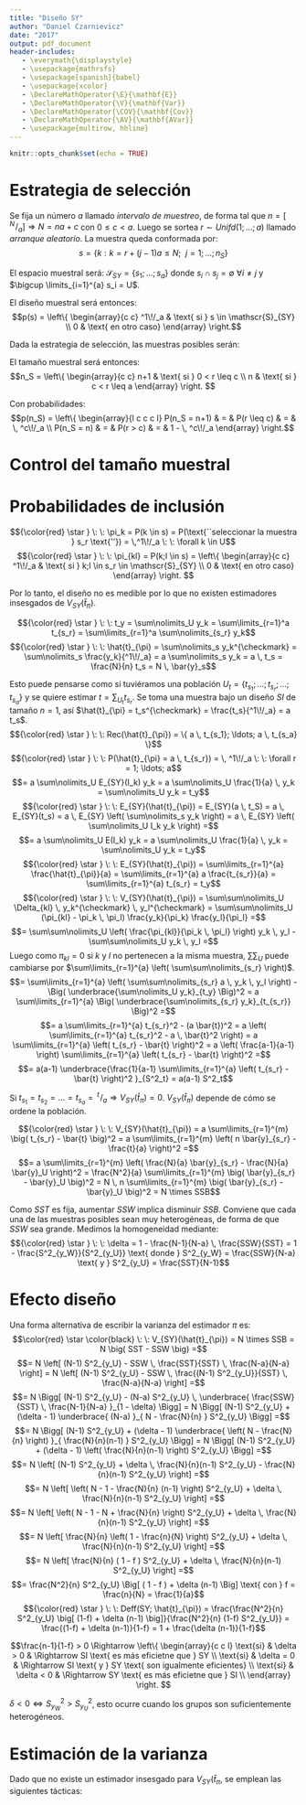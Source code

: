 ```yaml
---
title: "Diseño SY"
author: "Daniel Czarnievicz"
date: "2017"
output: pdf_document
header-includes:
   - \everymath{\displaystyle}
   - \usepackage{mathrsfs}
   - \usepackage[spanish]{babel}
   - \usepackage{xcolor}
   - \DeclareMathOperator{\E}{\mathbf{E}}
   - \DeclareMathOperator{\V}{\mathbf{Var}}
   - \DeclareMathOperator{\COV}{\mathbf{Cov}}
   - \DeclareMathOperator{\AV}{\mathbf{AVar}}
   - \usepackage{multirow, hhline}
---
```


```r
knitr::opts_chunk$set(echo = TRUE)
```

# Estrategia de selección

Se fija un número $a$ llamado *intervalo de muestreo*, de forma tal que $n = \big[ \, ^N\!/_a \big] \Rightarrow N = na + c$ con $0 \leq c < a$. Luego se sortea $r \sim Unifd(1;\ldots;a)$ llamado *arranque aleatorio*. La muestra queda conformada por:
$$s = \big\{k:k = r + (j-1)a \leq N; \: \: j = 1; \ldots ;n_S \big\}$$

El espacio muestral será: $\mathscr{S}_{SY} = \{ s_1; \ldots; s_a\}$ donde $s_i \cap s_j = \emptyset \: \forall i \neq j$ y $\bigcup \limits_{i=1}^{a} s_i = U$.

El diseño muestral será entonces:
$$p(s) = 
\left\{
\begin{array}{c c}
^1\!/_a & \text{ si } s \in \mathscr{S}_{SY} \\
0 & \text{ en otro caso}
\end{array} \right.$$

Dada la estrategia de selección, las muestras posibles serán:
\begin{center}
	\begin{tabular}{c | c c c c c}
	Muestra & $s_1$ & $\ldots$ & $s_r$ & $\ldots$ & $s_a$ \\
	\hline
	\multirow{4}{*}{U} & $y_1$ & $\ldots$ & $y_k$ & $\ldots$ & $y_a$ \\
	 & $y_{1+a}$ & $\ldots$ & $y_{r+a}$ & $\ldots$ & $y_{2a}$ \\
	 & $\vdots$ & & $\vdots$ & & $\vdots$ \\
	 & $y_{1+(n-1)a}$ & $\ldots$ & $y_{r+(n-1)a}$ & $\ldots$ & $y_{na}$ \\
	\hline
	Total & $t_{s_1}$ & $\ldots$ & $t_{s_r}$ & $\ldots$ & $t_{s_a}$ \\
	\hline
	Media & $\bar{y}_{s_1}$ & $\ldots$ & $\bar{y}_{s_r}$ & $\ldots$ & $\bar{y}_{s_a}$ \\
	\hline
	\end{tabular}
\end{center}

\subsection{Tamaño muestral}

El tamaño muestral será entonces:
$$n_S = \left\{ \begin{array}{c c}
				n+1 & \text{ si } 0 < r \leq c \\
				n & \text{ si } c < r \leq a
				\end{array} \right. $$

Con probabilidades:
$$p(n_S) = 
\left\{
\begin{array}{l c c c l}
P(n_S = n+1) & = & P(r \leq c) & = & \, ^c\!/_a \\
P(n_S = n) & = & P(r > c) & = & 1 - \, ^c\!/_a
\end{array} \right.$$

# Control del tamaño muestral

\begin{itemize}
\item \textbf{Intervalo de muestreo fraccionario:} 

Sea $a =\, ^N\!/_n$  con $n \in \mathbb{N}$ el tamaño deseado, y sea $\varepsilon \sim Unif(0;a)$ el arranque aleatorio. La muestra se forma con las etiquetas $k$ que cumplen:
$$s = \{k: k-1 < \varepsilon + (j-1)a \leq k; \; \; j = 1; \ldots; n \}$$

De igual forma, si $r = \varepsilon n \sim Unif(0;n)$, la muestra se forma por las etiquetas:
$$s = \{k: (k-1)n < r + (j-1)N \leq k \, n; \; \; j = 1; \ldots; n \}$$

Las probabilidades de inclusión serán: $\pi_k = P(k \in s) = n \, \frac{1}{N} = \frac{n}{N} = \frac{1}{a} \: \: \forall k \in U$

%%%%% PONER EL DIBUJITO %%%%%

\item \textbf{Muestreo sistemático circular}

La población se ordena de forma circular, de forma que al elemento $N$ le sigue el elemento $1$. Se sortea $r \sim Unifd(1;N)$. Sea $a = \big[ \, ^N\!/_n \big]$. La muestra será:
$$S = \Bigg\{ k: k = \left\{\begin{array}{l c l}
							r + (j-1)a & \text{si} & r + (j-1)a \leq N \\
							r + (j-1)a - N & \text{si} & r + (j-1)a > N
							\end{array} \right.; \: \: j=1;\ldots;n \Bigg\}$$

\end{itemize}

# Probabilidades de inclusión

$${\color{red} \star } \: \: \pi_k = P(k \in s) = P(\text{``seleccionar la muestra } s_r \text{''}) = \,^1\!/_a \: \: \forall k \in U$$
$${\color{red} \star } \: \: \pi_{kl} = P(k;l \in s) = \left\{	\begin{array}{c c}
																^1\!/_a & \text{ si } k;l \in s_r \in \mathscr{S}_{SY} \\
																0 & \text{ en otro caso}
																\end{array} \right. $$

\noindent Por lo tanto, el diseño no es medible por lo que no existen estimadores insesgados de $V_{SY}(\hat{t}_{\pi})$.

\subsection{El estimador $\hat{t}_{\pi}$}
$${\color{red} \star } \: \: t_y = \sum\nolimits_U y_k = \sum\limits_{r=1}^a t_{s_r} = \sum\limits_{r=1}^a \sum\nolimits_{s_r} y_k$$
$${\color{red} \star } \: \: \hat{t}_{\pi} = \sum\nolimits_s y_k^{\checkmark} = \sum\nolimits_s \frac{y_k}{^1\!/_a} = a \sum\nolimits_s y_k = a \, t_s = \frac{N}{n} t_s = N \, \bar{y}_s$$

Esto puede pensarse como si tuviéramos una población $U_t = \{ t_{s_1}; \ldots; t_{s_r}; \ldots; t_{s_a} \}$ y se quiere estimar $t = \sum\nolimits_{U_t} t_{s_r}$. Se toma una muestra bajo un diseño $SI$ de tamaño $n=1$, así $\hat{t}_{\pi} = t_s^{\checkmark} = \frac{t_s}{^1\!/_a} = a t_s$.
$${\color{red} \star } \: \: Rec(\hat{t}_{\pi}) = \{ a \, t_{s_1}; \ldots; a \, t_{s_a} \}$$
$${\color{red} \star } \: \: P(\hat{t}_{\pi} = a \, t_{s_r}) = \, ^1\!/_a \: \: \forall r = 1; \ldots; a$$
$$= a \sum\nolimits_U E_{SY}(I_k) y_k = a \sum\nolimits_U \frac{1}{a} \, y_k = \sum\nolimits_U y_k = t_y$$
$${\color{red} \star } \: \: E_{SY}(\hat{t}_{\pi}) = E_{SY}(a \, t_S) = a \, E_{SY}(t_s) = a \, E_{SY} \left( \sum\nolimits_s y_k \right) = a \, E_{SY} \left( \sum\nolimits_U I_k y_k \right) =$$
$$= a \sum\nolimits_U E(I_k) y_k = a \sum\nolimits_U \frac{1}{a} \, y_k = \sum\nolimits_U y_k = t_y$$
$${\color{red} \star } \: \: E_{SY}(\hat{t}_{\pi}) = \sum\limits_{r=1}^{a} \frac{\hat{t}_{\pi}}{a} = \sum\limits_{r=1}^{a} a \frac{t_{s_r}}{a} = \sum\limits_{r=1}^{a} t_{s_r} = t_y$$
$${\color{red} \star } \: \: V_{SY}(\hat{t}_{\pi}) = \sum\sum\nolimits_U \Delta_{kl} \, y_k^{\checkmark} \, y_l^{\checkmark} = \sum\sum\nolimits_U (\pi_{kl} - \pi_k \, \pi_l) \frac{y_k}{\pi_k} \frac{y_l}{\pi_l} =$$
$$= \sum\sum\nolimits_U \left( \frac{\pi_{kl}}{\pi_k \, \pi_l} \right) y_k \, y_l - \sum\sum\nolimits_U y_k \, y_l =$$
Luego como $\pi_{kl} = 0$ si $k$ y $l$ no pertenecen a la misma muestra, $\sum\sum\nolimits_U$ puede cambiarse por $\sum\limits_{r=1}^{a} \left( \sum\sum\nolimits_{s_r} \right)$.
$$= \sum\limits_{r=1}^{a} \left( \sum\sum\nolimits_{s_r} a \, y_k \, y_l \right) - \Big( \underbrace{\sum\nolimits_U y_k}_{t_y} \Big)^2 = a \sum\limits_{r=1}^{a} \Big( \underbrace{\sum\nolimits_{s_r} y_k}_{t_{s_r}} \Big)^2 =$$
$$= a \sum\limits_{r=1}^{a} t_{s_r}^2 - (a \bar{t})^2 = a \left( \sum\limits_{r=1}^{a} t_{s_r}^2 - a \, \bar{t}^2 \right) = a \sum\limits_{r=1}^{a} \left( t_{s_r} - \bar{t} \right)^2 = a \left( \frac{a-1}{a-1} \right) \sum\limits_{r=1}^{a} \left( t_{s_r} - \bar{t} \right)^2 =$$
$$= a(a-1) \underbrace{\frac{1}{a-1} \sum\limits_{r=1}^{a} \left( t_{s_r} - \bar{t} \right)^2 }_{S^2_t} = a(a-1) S^2_t$$

Si $t_{s_1} = t_{s_2} = \ldots = t_{s_a} = \, ^t\!/_a \Rightarrow V_{SY}(\hat{t}_{\pi}) = 0$. $V_{SY}(\hat{t}_{\pi})$ depende de cómo se ordene la población.

$${\color{red} \star } \: \: V_{SY}(\hat{t}_{\pi}) = a \sum\limits_{r=1}^{m} \big( t_{s_r} - \bar{t} \big)^2 = a \sum\limits_{r=1}^{m} \left( n \bar{y}_{s_r} - \frac{t}{a} \right)^2 =$$
$$= a \sum\limits_{r=1}^{m} \left( \frac{N}{a} \bar{y}_{s_r} - \frac{N}{a} \bar{y}_U \right)^2 = \frac{N^2}{a} \sum\limits_{r=1}^{m} \big( \bar{y}_{s_r} - \bar{y}_U \big)^2 = N \, n \sum\limits_{r=1}^{m} \big( \bar{y}_{s_r} - \bar{y}_U \big)^2 = N \times SSB$$

Como $SST$ es fija, aumentar $SSW$ implica disminuir $SSB$. Conviene que cada una de las muestras posibles sean muy heterogéneas, de forma de que $SSW$ sea grande. Medimos la homogeneidad mediante:
$${\color{red} \star } \: \: \delta = 1 - \frac{N-1}{N-a} \, \frac{SSW}{SST} = 1 - \frac{S^2_{y_W}}{S^2_{y_U}} \text{ donde } S^2_{y_W} = \frac{SSW}{N-a} \text{ y } S^2_{y_U} = \frac{SST}{N-1}$$

\begin{itemize}
\item $\delta_{\max} = 1 \Leftrightarrow S^2_{y_W} = 0 \Rightarrow SSW = 0 \Rightarrow$ los grupos son lo más homogéneos posible $\Rightarrow V_{SY}(\hat{t}_{\pi})$ es la mayor posible.
\item $\delta_{\min} = - \frac{a-1}{N-a} \Leftrightarrow SSW = SST \Rightarrow SSB = 0 \Rightarrow$ los grupos son lo más heterogéneos posible $\Rightarrow V_{SY}(\hat{t}_{\pi}) = 0$.
\end{itemize}

# Efecto diseño

Una forma alternativa de escribir la varianza del estimador $\pi$ es:
$$\color{red} \star \color{black} \: \: V_{SY}(\hat{t}_{\pi}) = N \times SSB = N \big( SST - SSW \big) =$$
$$= N \left[ (N-1) S^2_{y_U} - SSW \, \frac{SST}{SST} \, \frac{N-a}{N-a} \right] = N \left[ (N-1) S^2_{y_U} - SSW \, \frac{(N-1) S^2_{y_U}}{SST} \, \frac{N-a}{N-a} \right] =$$
$$= N \Bigg[ (N-1) S^2_{y_U} - (N-a) S^2_{y_U} \, \underbrace{ \frac{SSW}{SST} \, \frac{N-1}{N-a} }_{1 - \delta} \Bigg] = N \Bigg[ (N-1) S^2_{y_U} + (\delta - 1) \underbrace{ (N-a) }_{ N - \frac{N}{n} } S^2_{y_U} \Bigg] =$$
$$= N \Bigg[ (N-1) S^2_{y_U} + (\delta - 1) \underbrace{ \left( N - \frac{N}{n} \right) }_{ \frac{N}{n}(n-1) } S^2_{y_U} \Bigg] = N \Bigg[ (N-1) S^2_{y_U} + (\delta - 1) \left( \frac{N}{n}(n-1) \right) S^2_{y_U} \Bigg] =$$
$$= N \left[ (N-1) S^2_{y_U} + \delta \, \frac{N}{n}(n-1) S^2_{y_U} - \frac{N}{n}(n-1) S^2_{y_U} \right] =$$
$$= N \left[ \left( N - 1 - \frac{N}{n} (n-1) \right) S^2_{y_U} + \delta \, \frac{N}{n}(n-1) S^2_{y_U} \right] =$$
$$= N \left[ \left( N - 1 - N + \frac{N}{n} \right) S^2_{y_U} + \delta \, \frac{N}{n}(n-1) S^2_{y_U} \right] =$$
$$= N \left[ \frac{N}{n} \left( 1 - \frac{n}{N} \right) S^2_{y_U} + \delta \, \frac{N}{n}(n-1) S^2_{y_U} \right] =$$
$$= N \left[ \frac{N}{n} ( 1 - f ) S^2_{y_U} + \delta \, \frac{N}{n}(n-1) S^2_{y_U} \right] =$$
$$= \frac{N^2}{n} S^2_{y_U} \Big[ ( 1 - f ) + \delta (n-1) \Big] \text{ con } f = \frac{n}{N} = \frac{1}{a}$$
$${\color{red} \star } \: \: Deff(SY; \hat{t}_{\pi}) = \frac{\frac{N^2}{n} S^2_{y_U} \big[ (1-f) + \delta (n-1) \big]}{\frac{N^2}{n} (1-f) S^2_{y_U}} = \frac{(1-f) + \delta (n-1)}{1-f} = 1 + \frac{\delta (n-1)}{1-f}$$

$$\frac{n-1}{1-f} > 0 \Rightarrow \left\{	\begin{array}{c c l}
											\text{si} & \delta > 0 & \Rightarrow SI \text{ es más eficietne que } SY \\
											\text{si} & \delta = 0 & \Rightarrow SI \text{ y } SY \text{ son igualmente eficientes} \\
											\text{si} & \delta < 0 & \Rightarrow SY \text{ es más eficietne que } SI \\
											\end{array} \right. $$

$\delta < 0 \Leftrightarrow S^2_{y_W} > S^2_{y_U}$, esto ocurre cuando los grupos son suficientemente heterogéneos.

# Estimación de la varianza

Dado que no existe un estimador insesgado para $V_{SY}(\hat{t}_{\pi}$, se emplean las siguientes tácticas:
\begin{enumerate}
\item Si existe razón para creer que $V_{SY} \leq V_{SI}$, se utiliza la varianza del $SI$, por lo que:
$$\hat{V}_{SY}(\hat{t}_{\pi}) = \frac{N^2}{n} (1-f) S^2_{y_{s_r}} \text{  donde  } S^2_{y_{s_r}} = \frac{1}{n-1} \sum\nolimits_{s_r} \big( y_k - \bar{y}_{s_r} \big)^2$$

\item Tomar más de un arranque aleatorio, $m>1$, con intervalo de muestreo $ma$. Ahora cada $SY$ contribuye una fracción $^n\!/_m$ de la muestra.

Sean $r_1; \ldots; r_m$ los diferentes arranques y, por simplicidad, se supone que $^n\!/_m$ y $a$ son enteros. La muestra será:
$$ s = \big\{ k: k = r_i + (j-1) m a; \: \: i = 1; \ldots; m; \: \: j = 1; \ldots; \, ^n\!/_m \big\}$$

Las probabilidades de inclusión serán:
$${\color{red} \star } \: \: \pi_k = \frac{m}{ma} = \frac{n}{N} \: \: \forall k \in U$$
$${\color{red} \star } \: \: \pi_{kl} = \left\{	\begin{array}{c c l}
												\frac{n}{N} & \text{si} & k;l \text{ pertenecen a la misma muestra} \\
												\\
												\frac{n}{N} \, \frac{m-1}{ma-1} & \text{si} & k;l \text{ pertenecen a distintas muestras}
												\end{array} \right.$$
\end{enumerate}
